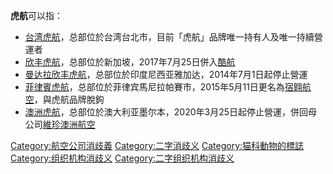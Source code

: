 '''虎航'''可以指：

* [[台湾虎航|台湾虎航]]，总部位於台湾台北市，目前「虎航」品牌唯一持有人及唯一持續營運者
* [[欣丰虎航|欣丰虎航]]，总部位於新加坡，2017年7月25日併入[[酷航|酷航]]
* [[曼达拉欣丰虎航|曼达拉欣丰虎航]]，总部位於印度尼西亚雅加达，2014年7月1日起停止營運
* [[菲律賓虎航|菲律賓虎航]]，总部位於菲律宾馬尼拉帕賽市，2015年5月11日更名為[[宿翱航空|宿翱航空]]，與虎航品牌脫鉤
* [[澳洲虎航|澳洲虎航]]，总部位於澳大利亚墨尔本，2020年3月25日起停止營運，併回母公司[[維珍澳洲航空|維珍澳洲航空]]

{{disambig}}
[[Category:航空公司消歧義|Category:航空公司消歧義]]
[[Category:二字消歧义|Category:二字消歧义]]
[[Category:猫科動物的標誌|Category:猫科動物的標誌]]
[[Category:组织机构消歧义|Category:组织机构消歧义]]
[[Category:二字组织机构消歧义|Category:二字组织机构消歧义]]